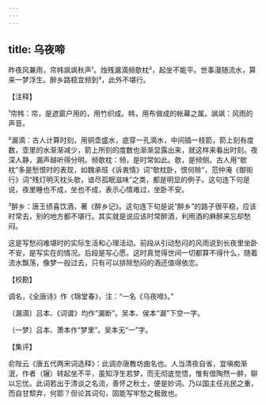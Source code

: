 ```yaml
---
---
---
```

title: 乌夜啼
---







昨夜风兼雨，帘帏飒飒秋声¹。烛残漏滴频欹枕²，起坐不能平。世事漫随流水，算来一梦浮生。醉乡路稳宜频到³，此外不堪行。

【注释】

¹帘帏：帘，是遮窗户用的，用竹织成。帏，用布做成的帐幕之属。飒飒：风雨的声音。

²漏滴：古人计算时刻，用铜壶盛水，底穿一孔滴水，中间插一枝箭，箭上刻有度数，壶里的水渐渐减少，箭上所刻的度数也渐渐显露出来，就这样来看出时刻。夜深人静，漏声越听得分明。频欹枕：频，是时常如此。欹，是倾侧。古人用“欹枕”多是愁恨时的表现，如魏承班《诉衷情》词“欹枕卧，恨何赊”，范仲淹《御街行》词“残灯明灭枕头欹，谙尽孤眠滋味”之类，都是明显的例子。这句连下句是说，夜里睡也不成，坐也不成，表示心情难过，坐卧不安。

³醉乡：唐王绩喜饮酒，著《醉乡记》。这句连下句是说“醉乡”的路子很平稳，应该时常去，别的地方都不堪行。其实就是说应该时常醉酒，利用酒的麻醉来忘却愁闷。

这是写愁闷难堪时的实际生活和心理活动。前段从引动愁闷的风雨说到长夜里坐卧不安，是写实在的情况。后段是写心愿。这时真觉得世间一切都算不得什么，随着流水飘荡，像梦一般过去，只有可以排除愁闷的酒还值得依恋。

【校勘】

调名，《全唐诗》作《锦堂春》，注：“一名《乌夜啼》。”

〔漏滴〕吕本、《词谱》均作“漏断”。吴本、侯本“漏”下空一字。

〔一梦〕吕本、萧本作“梦里”。吴本无“一”字。

【集评】

俞陛云《唐五代两宋词选释》：此调亦唐教坊曲名也。人当清夜自省，宜嗔痴渐泯，作者（辗）转起坐不平，虽知浮生若梦，而无彻底觉悟，惟有借陶然一醉，聊以忘忧。此词若出于清谈之名流，善怀之秋士，便是妙词。乃以国主任兆民之重，而自甘颓弃，何耶？但论其词句，固能写牢愁之极致也。
